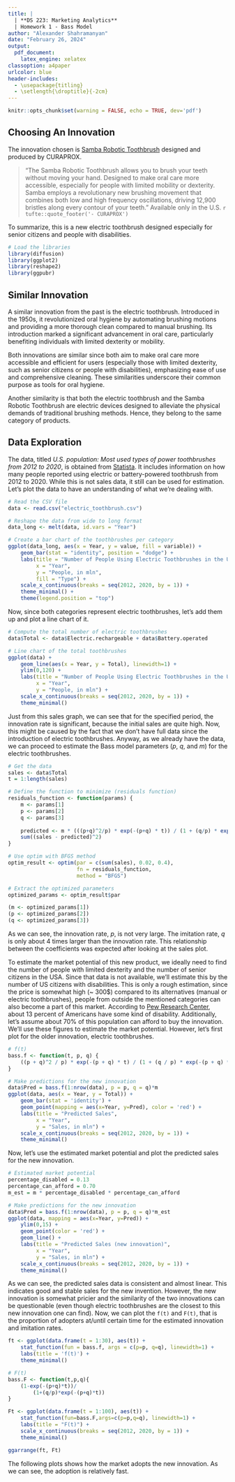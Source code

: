 ```yaml
---
title: |
  | **DS 223: Marketing Analytics**  
  | Homework 1 - Bass Model
author: "Alexander Shahramanyan"
date: "February 26, 2024"
output: 
  pdf_document:
    latex_engine: xelatex
classoption: a4paper
urlcolor: blue
header-includes:
  - \usepackage{titling}
  - \setlength{\droptitle}{-2cm}
---
```


```r
knitr::opts_chunk$set(warning = FALSE, echo = TRUE, dev='pdf')
```

## Choosing An Innovation

The innovation chosen is [Samba Robotic Toothbrush](https://curaprox.us/info/samba) designed and produced by CURAPROX.

> "The Samba Robotic Toothbrush allows you to brush your teeth without moving your hand. Designed to make oral care more accessible, especially for people with limited mobility or dexterity. Samba employs a revolutionary new brushing movement that combines both low and high frequency oscillations, driving 12,900 bristles along every contour of your teeth."
> Available only in the U.S.
> `r tufte::quote_footer('- CURAPROX')`

To summarize, this is a new electric toothbrush designed especially for senior citizens and people with disabilities.


```r
# Load the libraries
library(diffusion)
library(ggplot2)
library(reshape2)
library(ggpubr)
```

## Similar Innovation

A similar innovation from the past is the electric toothbrush. Introduced in the 1950s, it revolutionized oral hygiene by automating brushing motions and providing a more thorough clean compared to manual brushing. Its introduction marked a significant advancement in oral care, particularly benefiting individuals with limited dexterity or mobility.

Both innovations are similar since both aim to make oral care more accessible and efficient for users (especially those with limited dexterity, such as senior citizens or people with disabilities), emphasizing ease of use and comprehensive cleaning. These similarities underscore their common purpose as tools for oral hygiene.

Another similarity is that both the electric toothbrush and the Samba Robotic Toothbrush are electric devices designed to alleviate the physical demands of traditional brushing methods. Hence, they belong to the same category of products.

## Data Exploration

The data, titled *U.S. population: Most used types of power toothbrushes from 2012 to 2020*, is obtained from [Statista](https://www.statista.com/statistics/287370/types-of-power-toothbruses-in-the-us-trend/). It includes information on how many people reported using electric or battery-powered toothbrush from 2012 to 2020. While this is not sales data, it still can be used for estimation. Let's plot the data to have an understanding of what we're dealing with.

```r
# Read the CSV file
data <- read.csv("electric_toothbrush.csv")

# Reshape the data from wide to long format
data_long <- melt(data, id.vars = "Year")

# Create a bar chart of the toothbrushes per category
ggplot(data_long, aes(x = Year, y = value, fill = variable)) +
    geom_bar(stat = "identity", position = "dodge") +
    labs(title = "Number of People Using Electric Toothbrushes in the USA",
         x = "Year",
         y = "People, in mln",
         fill = "Type") +
    scale_x_continuous(breaks = seq(2012, 2020, by = 1)) +
    theme_minimal() +
    theme(legend.position = "top")
```

Now, since both categories represent electric toothbrushes, let's add them up and plot a line chart of it.

```r
# Compute the total number of electric toothbrushes
data$Total <- data$Electric.rechargeable + data$Battery.operated

# Line chart of the total toothbrushes
ggplot(data) +
    geom_line(aes(x = Year, y = Total), linewidth=1) +
    ylim(0,120) +
    labs(title = "Number of People Using Electric Toothbrushes in the USA",
         x = "Year",
         y = "People, in mln") +
    scale_x_continuous(breaks = seq(2012, 2020, by = 1)) +
    theme_minimal()
```

Just from this sales graph, we can see that for the specified period, the innovation rate is significant, because the initial sales are quite high. Now, this might be caused by the fact that we don't have full data since the introduction of electric toothbrushes. Anyway, as we already have the data, we can proceed to estimate the Bass model parameters ($p$, $q$, and $m$) for the electric toothbrushes.

```r
# Get the data
sales <- data$Total
t = 1:length(sales)

# Define the function to minimize (residuals function)
residuals_function <- function(params) {
    m <- params[1]
    p <- params[2]
    q <- params[3]
    
    predicted <- m * (((p+q)^2/p) * exp(-(p+q) * t)) / (1 + (q/p) * exp(-(p+q) * t))^2
    sum((sales - predicted)^2)
}

# Use optim with BFGS method
optim_result <- optim(par = c(sum(sales), 0.02, 0.4),
                      fn = residuals_function,
                      method = "BFGS")

# Extract the optimized parameters
optimized_params <- optim_result$par

(m <- optimized_params[1])
(p <- optimized_params[2])
(q <- optimized_params[3])
```

As we can see, the innovation rate, $p$, is not very large. The imitation rate, $q$ is only about 4 times larger than the innovation rate. This relationship between the coefficients was expected after looking at the sales plot.

To estimate the market potential of this new product, we ideally need to find the number of people with limited dexterity and the number of senior citizens in the USA. Since that data is not available, we'll estimate this by the number of US citizens with disabilities. This is only a rough estimation, since the price is somewhat high (~ 300$) compared to its alternatives (manual or electric toothbrushes), people from outside the mentioned categories can also become a part of this market. According to [Pew Research Center](https://www.pewresearch.org/short-reads/2023/07/24/8-facts-about-americans-with-disabilities/), about 13 percent of Americans have some kind of disability. Additionally, let's assume about 70% of this population can afford to buy the innovation. We'll use these figures to estimate the market potential. However, let's first plot for the older innovation, electric toothbrushes.

```r
# f(t)
bass.f <- function(t, p, q) {
    ((p + q)^2 / p) * exp(-(p + q) * t) / (1 + (q / p) * exp(-(p + q) * t))^2
}

# Make predictions for the new innovation
data$Pred = bass.f(1:nrow(data), p = p, q = q)*m
ggplot(data, aes(x = Year, y = Total)) +
    geom_bar(stat = 'identity') +
    geom_point(mapping = aes(x=Year, y=Pred), color = 'red') +
    labs(title = "Predicted Sales",
         x = "Year",
         y = "Sales, in mln") +
    scale_x_continuous(breaks = seq(2012, 2020, by = 1)) +
    theme_minimal()
```

Now, let's use the estimated market potential and plot the predicted sales for the new innovation.

```r
# Estimated market potential
percentage_disabled = 0.13
percentage_can_afford = 0.70
m_est = m * percentage_disabled * percentage_can_afford

# Make predictions for the new innovation
data$Pred = bass.f(1:nrow(data), p = p, q = q)*m_est
ggplot(data, mapping = aes(x=Year, y=Pred)) +
    ylim(0,15) +
    geom_point(color = 'red') +
    geom_line() +
    labs(title = "Predicted Sales (new innovation)",
         x = "Year",
         y = "Sales, in mln") +
    scale_x_continuous(breaks = seq(2012, 2020, by = 1)) +
    theme_minimal()
```

As we can see, the predicted sales data is consistent and almost linear. This indicates good and stable sales for the new invention. However, the new innovation is somewhat pricier and the similarity of the two innovations can be questionable (even though electric toothbrushes are the closest to this new innovation one can find). Now, we can plot the `f(t)` and `F(t)`, that is the proportion of adopters at/until certain time for the estimated innovation and imitation rates.

```r
ft <- ggplot(data.frame(t = 1:30), aes(t)) +
    stat_function(fun = bass.f, args = c(p=p, q=q), linewidth=1) +
    labs(title = 'f(t)') +
    theme_minimal()

# F(t)
bass.F <- function(t,p,q){
    (1-exp(-(p+q)*t))/
        (1+(q/p)*exp(-(p+q)*t))
}

Ft <- ggplot(data.frame(t = 1:100), aes(t)) +
    stat_function(fun=bass.F,args=c(p=p,q=q), linewidth=1) +
    labs(title = "F(t)") +
    scale_x_continuous(breaks = seq(2012, 2020, by = 1)) +
    theme_minimal()

ggarrange(ft, Ft)
```

The following plots shows how the market adopts the new innovation. As we can see, the adoption is relatively fast.


